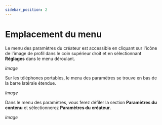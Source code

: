---
sidebar_position: 2
---

# Emplacement du menu

Le menu des paramètres du créateur est accessible en cliquant sur l'icône de l'image de profil dans le coin supérieur droit et en sélectionnant **Réglages** dans le menu déroulant.

*image*

Sur les téléphones portables, le menu des paramètres se trouve en bas de la barre latérale étendue.

*Image*

Dans le menu des paramètres, vous ferez défiler la section **Paramètres du contenu** et sélectionnerez **Paramètres du créateur**.

*image*
